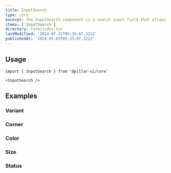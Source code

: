 ```yaml
---
title: InputSearch
type: core
excerpt: The InputSearch component is a search input field that allows users to enter search queries. It provides a text input with an accompanying search icon, enabling users to perform search operations easily.
items: ['InputSearch']
directory: form/index.tsx
lastModified: '2024-07-31T05:35:07.322Z'
publishedAt: '2024-05-03T05:35:07.322Z'
---
```


## Usage

```tsx
import { InputSearch } from '@pillar-ui/core'
```

```tsx
<InputSearch />
```

## Examples

### Variant

<Prop defaultValue="outline" type="'bordered' | 'filled' | 'outline'" />

<Playground direction="column" name="inputSearchVariant" root="form/inputSearch" />

### Corner

<Prop defaultValue="0" type="'0' | '1' | '2' | '3' | '4' | '5' | 'full'" />

<Playground direction="column" name="inputSearchCorner" root="form/inputSearch" />

### Color

<Prop defaultValue="p" type="'i' | 'd' | 'su' | 'se' | 'w' | 'p' | 'b' | 'o'" />

<Playground direction="column" name="inputSearchColor" root="form/inputSearch" />

### Size

<Prop defaultValue="4" type="'1' | '2' | '3' | '4' | '5' | '6' | '7' | '8' | '9'" />

<Playground direction="column" name="inputSearchSize" root="form/inputSearch" />

### Status

<Playground direction="column" name="inputSearchStatus" root="form/inputSearch" />
